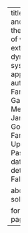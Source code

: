 ---
title: "Dynamics and thermodynamics of weather extremes: a dynamical systems approach"
author:
  - Davide Faranda
  - Gabriele Messori
  - James Doss-Gollin
  - David J Farnham
  - Upmanu Lall
  - Pascal Yiou
date: 2017-12
details: "2017 Fall Meeting"

about:
  template: solana

format:
  html:
    page-layout: full
---